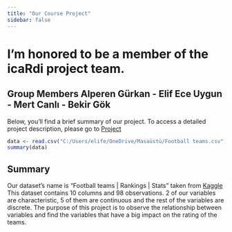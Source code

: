 ```yaml
---
title: "Our Course Project"
sidebar: false 
---
```


# I'm honored to be a member of the **icaRdi** project team.

## Group Members Alperen Gürkan - Elif Ece Uygun - Mert Canlı - Bekir Gök

Below, you'll find a brief summary of our project. To access a detailed project description, please go to [Project](https://alperengurkan.github.io/group_icaRdi/project.html)

```r
data <- read.csv("C:/Users/elife/OneDrive/Masaüstü/Football teams.csv")
summary(data)
```

## Summary

Our dataset's name is "Football teams \| Rankings \| Stats" taken from [Kaggle](https://www.kaggle.com/datasets/varpit94/football-teams-rankings-stats/) This dataset contains 10 columns and 98 observations. 2 of our variables are characteristic, 5 of them are continuous and the rest of the variables are discrete. The purpose of this project is to observe the relationship between variables and find the variables that have a big impact on the rating of the teams.
